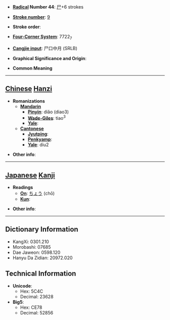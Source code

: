 * '''[[Wiktionary:Chinese radical index| Radical]] Number 44''': [[Wiktionary:Chinese radical index 尸|尸]]+6 strokes

* '''[[Wiktionary:Chinese total strokes index|Stroke number]]''': [[Wiktionary:Chinese total strokes index 9|9]]

* '''Stroke order''': 

* '''[[Wiktionary:Chinese four corner index|Four-Corner System]]''': 7722<sub>7</sub>

* '''[[Wiktionary:Chinese Cangjie index|Cangjie input]]''': 尸口中月 (SRLB)

* '''Graphical Significance and Origin''': 

* '''Common Meaning'''

----

== [[Chinese]] [[Hanzi]] ==

* '''Romanizations'''
** '''[[Mandarin]]'''
*** '''[[Pinyin]]''': diǎo (diao3)
*** '''[[Wade-Giles]]''': tiao<sup>3</sup>
*** '''[[Yale]]''': 
** '''[[Cantonese]]'''
*** '''[[Jyutping]]''':
*** '''[[Penkyamp]]''': 
*** '''[[Yale]]''': diu2

* '''Other info''': 

----

== [[Japanese]] [[Kanji]] ==

* '''Readings'''
** '''[[On]]''': [[ちょう]] (chō)
** '''[[Kun]]''': 

* '''Other info''':  

----

== Dictionary Information ==

* KangXi: 0301.210
* Morobashi: 07685
* Dae Jaweon: 0598.120
* Hanyu Da Zidian: 20972.020

== Technical Information ==

* '''Unicode''':
** Hex: 5C4C
** Decimal: 23628
* '''Big5''':
** Hex: CE78
** Decimal: 52856